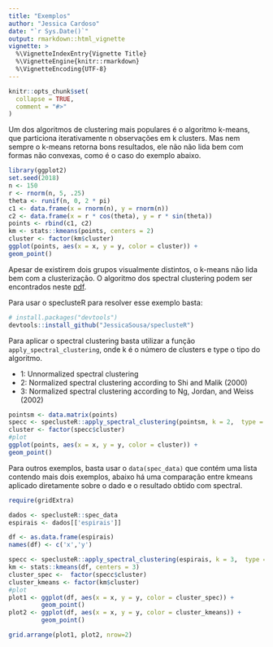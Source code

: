 ```yaml
---
title: "Exemplos"
author: "Jessica Cardoso"
date: "`r Sys.Date()`"
output: rmarkdown::html_vignette
vignette: >
  %\VignetteIndexEntry{Vignette Title}
  %\VignetteEngine{knitr::rmarkdown}
  %\VignetteEncoding{UTF-8}
---
```


```r
knitr::opts_chunk$set(
  collapse = TRUE,
  comment = "#>"
)
```

Um dos algoritmos de clustering mais populares é o algoritmo k-means, que particiona iterativamente n observações em k clusters. Mas nem sempre o k-means retorna bons resultados, ele não não lida bem com formas não convexas, como é o caso do exemplo abaixo.


```r
library(ggplot2)
set.seed(2018)
n <- 150
r <- rnorm(n, 5, .25)
theta <- runif(n, 0, 2 * pi)
c1 <- data.frame(x = rnorm(n), y = rnorm(n))
c2 <- data.frame(x = r * cos(theta), y = r * sin(theta))
points <- rbind(c1, c2)
km <- stats::kmeans(points, centers = 2)
cluster <- factor(km$cluster)
ggplot(points, aes(x = x, y = y, color = cluster)) +
geom_point()
```


Apesar de existirem dois grupos visualmente distintos, o k-means não lida bem com a clusterização. O algoritmo dos spectral clustering podem ser encontrados neste [pdf](http://www.kyb.mpg.de/fileadmin/user_upload/files/publications/attachments/Luxburg07_tutorial_4488%5b0%5d.pdf).

Para usar o speclusteR para resolver esse exemplo basta:

``` r
# install.packages("devtools")
devtools::install_github("JessicaSousa/speclusteR")
```

Para aplicar o spectral clustering basta utilizar a função `apply_spectral_clustering`, onde k é o número de clusters e type o tipo do algoritmo.

- 1: Unnormalized spectral clustering
- 2: Normalized spectral clustering according to Shi and Malik (2000)
- 3: Normalized spectral clustering according to Ng, Jordan, and Weiss (2002)

```r
pointsm <- data.matrix(points)
specc <- speclusteR::apply_spectral_clustering(pointsm, k = 2,  type = 3)
cluster <- factor(specc$cluster)
#plot
ggplot(points, aes(x = x, y = y, color = cluster)) +
geom_point()
```


Para outros exemplos, basta usar o `data(spec_data)` que contém uma lista contendo mais dois exemplos, abaixo há uma comparação entre kmeans aplicado diretamente sobre o dado e o resultado obtido com spectral.

```r
require(gridExtra)

dados <- speclusteR::spec_data
espirais <- dados[['espirais']]

df <- as.data.frame(espirais)
names(df) <- c('x','y')

specc <- speclusteR::apply_spectral_clustering(espirais, k = 3,  type = 3)
km <- stats::kmeans(df, centers = 3)
cluster_spec <-  factor(specc$cluster)
cluster_kmeans <- factor(km$cluster)
#plot
plot1 <- ggplot(df, aes(x = x, y = y, color = cluster_spec)) +
         geom_point()
plot2 <- ggplot(df, aes(x = x, y = y, color = cluster_kmeans)) +
         geom_point()

grid.arrange(plot1, plot2, nrow=2)
```
